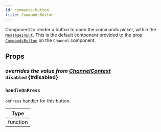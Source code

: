 ```yaml
---
id: commands-button
title: CommandsButton
---
```



Component to render a button to open the commands picker, within the [`MessageInput`](./message-input.mdx).
This is the default component provided to the prop [`CommandsButton`](../channel/channel.mdx#commandsbutton) on the `Channel` component.

## Props

### <div class="label description">_overrides the value from [ChannelContext](../../../state-and-offline-support/contexts/channel-context#disabled)_</div> `disabled` {#disabled}

<Disabled />

### `handleOnPress`

`onPress` handler for this button.

| Type     |
| -------- |
| function |
